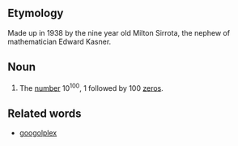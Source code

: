 ==Etymology==
Made up in 1938 by the nine year old Milton Sirrota, the nephew of mathematician Edward Kasner.

==Noun==
# The [[number]] 10<sup>100</sup>, 1 followed by 100 [[zero]]s.

==Related words==
*[[googolplex]]